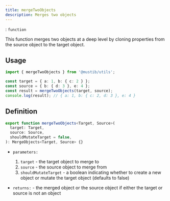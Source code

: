 ```yaml
---
title: mergeTwoObjects
description: Merges two objects
---
```



<Badge text="Type" />: `function`

This function merges two objects at a deep level by cloning properties from the source object to the target object.

## Usage
```ts
import { mergeTwoObjects } from '@mustib/utils';

const target = { a: 1, b: { c: 2 } };
const source = { b: { d: 3 }, e: 4 };
const result = mergeTwoObjects(target, source);
console.log(result); // { a: 1, b: { c: 2, d: 3 }, e: 4 }
```

## Definition
```ts
export function mergeTwoObjects<Target, Source>(
  target: Target,
  source: Source,
  shouldMutateTarget = false,
): MergeObjects<Target, Source> {}
```

- `parameters:`
    1. `target` - the target object to merge to
    2. `source` - the source object to merge from
    3. `shouldMutateTarget` - a boolean indicating whether to create a new object or mutate the target object (defaults to false)

- `returns:` - the merged object or the source object if either the target or source is not an object